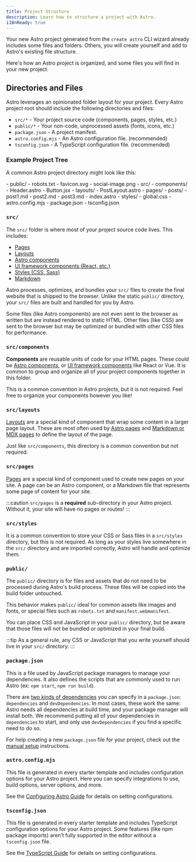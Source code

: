 ```yaml
---
title: Project Structure
description: Learn how to structure a project with Astro.
i18nReady: true
---
```


Your new Astro project generated from the `create astro` CLI wizard already includes some files and folders. Others, you will create yourself and add to Astro's existing file structure.

Here's how an Astro project is organized, and some files you will find in your new project.

## Directories and Files

Astro leverages an opinionated folder layout for your project. Every Astro project root should include the following directories and files:

- `src/*` - Your project source code (components, pages, styles, etc.)
- `public/*` - Your non-code, unprocessed assets (fonts, icons, etc.)
- `package.json` - A project manifest.
- `astro.config.mjs` - An Astro configuration file. (recommended)
- `tsconfig.json` - A TypeScript configuration file. (recommended)

### Example Project Tree

A common Astro project directory might look like this:

<FileTree>
- public/
  - robots.txt
  - favicon.svg
  - social-image.png
- src/
  - components/
    - Header.astro
    - Button.jsx
  - layouts/
    - PostLayout.astro
  - pages/
    - posts/
      - post1.md
      - post2.md
      - post3.md
    - index.astro
  - styles/
    - global.css
- astro.config.mjs
- package.json
- tsconfig.json
</FileTree>

### `src/`

The `src/` folder is where most of your project source code lives. This includes:

- [Pages](/en/core-concepts/astro-pages/)
- [Layouts](/en/core-concepts/layouts/)
- [Astro components](/en/core-concepts/astro-components/)
- [UI framework components (React, etc.)](/en/core-concepts/framework-components/)
- [Styles (CSS, Sass)](/en/guides/styling/)
- [Markdown](/en/guides/markdown-content/)

Astro processes, optimizes, and bundles your `src/` files to create the final website that is shipped to the browser.  Unlike the static `public/` directory, your `src/` files are built and handled for you by Astro.

Some files (like Astro components) are not even sent to the browser as written but are instead rendered to static HTML. Other files (like CSS) are sent to the browser but may be optimized or bundled with other CSS files for performance.

### `src/components`

**Components** are reusable units of code for your HTML pages. These could be [Astro components](/en/core-concepts/astro-components/), or [UI framework components](/en/core-concepts/framework-components/) like React or Vue.  It is common to group and organize all of your project components together in this folder.

This is a common convention in Astro projects, but it is not required. Feel free to organize your components however you like!

### `src/layouts`

[Layouts](/en/core-concepts/layouts/) are a special kind of component that wrap some content in a larger page layout. These are most often used by [Astro pages](/en/core-concepts/astro-pages/) and [Markdown or MDX pages](/en/guides/markdown-content/) to define the layout of the page.

Just like `src/components`, this directory is a common convention but not required.

### `src/pages`

[Pages](/en/core-concepts/astro-pages/) are a special kind of component used to create new pages on your site. A page can be an Astro component, or a Markdown file that represents some page of content for your site.

:::caution
`src/pages` is a **required** sub-directory in your Astro project. Without it, your site will have no pages or routes!
:::

### `src/styles`

It is a common convention to store your CSS or Sass files in a `src/styles` directory, but this is not required. As long as your styles live somewhere in the `src/` directory and are imported correctly, Astro will handle and optimize them.

### `public/`

The `public/` directory is for files and assets that do not need to be processed during Astro's build process. These files will be copied into the build folder untouched.

This behavior makes `public/` ideal for common assets like images and fonts, or special files such as `robots.txt` and `manifest.webmanifest`.

You can place CSS and JavaScript in your `public/` directory, but be aware that those files will not be bundled or optimized in your final build.

:::tip
As a general rule, any CSS or JavaScript that you write yourself should live in your `src/` directory.
:::

### `package.json`

This is a file used by JavaScript package managers to manage your dependencies. It also defines the scripts that are commonly used to run Astro (ex: `npm start`, `npm run build`).

There are [two kinds of dependencies](https://docs.npmjs.com/specifying-dependencies-and-devdependencies-in-a-package-json-file) you can specify in a `package.json`: `dependencies` and `devDependencies`. In most cases, these work the same: Astro needs all dependencies at build time, and your package manager will install both. We recommend putting all of your dependencies in `dependencies` to start, and only use `devDependencies` if you find a specific need to do so.

For help creating a new `package.json` file for your project, check out the [manual setup](/en/install/manual/) instructions.

### `astro.config.mjs`

This file is generated in every starter template and includes configuration options for your Astro project. Here you can specify integrations to use, build options, server options, and more.

See the [Configuring Astro Guide](/en/guides/configuring-astro/) for details on setting configurations.

### `tsconfig.json`

This file is generated in every starter template and includes TypeScript configuration options for your Astro project. Some features (like npm package imports) aren’t fully supported in the editor without a `tsconfig.json` file. 

See the [TypeScript Guide](/en/guides/typescript/) for details on setting configurations.

